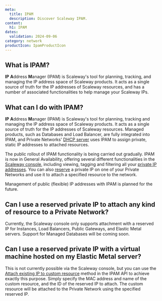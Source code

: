 ```yaml
---
meta:
  title: IPAM
  description: Discover Scaleway IPAM.
content:
  h1: IPAM
dates:
  validation: 2024-09-06
category: network
productIcon: IpamProductIcon
---
```


## What is IPAM?

**IP** **A**ddress **M**anager (IPAM) is Scaleway's tool for planning, tracking, and managing the IP address space of Scaleway products. It acts as a single source of truth for the IP addresses of Scaleway resources, and has a number of associated functionalities to help manage your Scaleway IPs.

## What can I do with IPAM?

**IP** **A**ddress **M**anager (IPAM) is Scaleway's tool for planning, tracking and managing the IP address space of Scaleway products. It acts as a single source of truth for the IP addresses of Scaleway resources. Managed products, such as Databases and Load Balancer, are fully integrated into IPAM, and Private Networks' [DHCP server](/network/vpc/concepts/#dhcp) uses IPAM to assign private, static IP addresses to attached resources.

The public rollout of IPAM functionality is being carried out gradually. IPAM is now in General Availability, offering several different functionalities in the [Scaleway console](https://console.scaleway.com/ipam/), including viewing, tagging and filtering all your [private IP addresses](#private-ip-address). You can also [reserve](/network/ipam/how-to/reserve-ip/) a private IP on one of your Private Networks and use it to attach a specified resource to the network.

Management of public (flexible) IP addresses with IPAM is planned for the future.

## Can I use a reserved private IP to attach any kind of resource to a Private Network?

Currently, the Scaleway console only supports attachment with a reserved IP for Instances, Load Balancers, Public Gateways, and Elastic Metal servers. Support for Managed Databases will be coming soon.

## Can I use a reserved private IP with a virtual machine hosted on my Elastic Metal server?

This is not currently possible via the Scaleway console, but you can use the [Attach existing IP to custom resource](https://www.scaleway.com/en/developers/api/ipam/#path-ips-attach-existing-ip-to-custom-resource) method in the IPAM API to achieve exactly this purpose. Simply specify the MAC address and name of the custom resource, and the ID of the reserved IP to attach. The custom resource will be attached to the Private Network using the specified reserved IP.